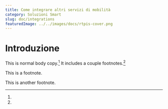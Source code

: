 ```yaml
---
title: Come integrare altri servizi di mobilità
category: Soluzioni Smart
slug: doc/integrations
featuredImage: ../../images/docs/rtpis-cover.png
---
```



# Introduzione

This is normal body copy.[^1] It includes a couple footnotes.[^2]

[^1]:
  This is a footnote.

[^2]:
  This is another footnote.
